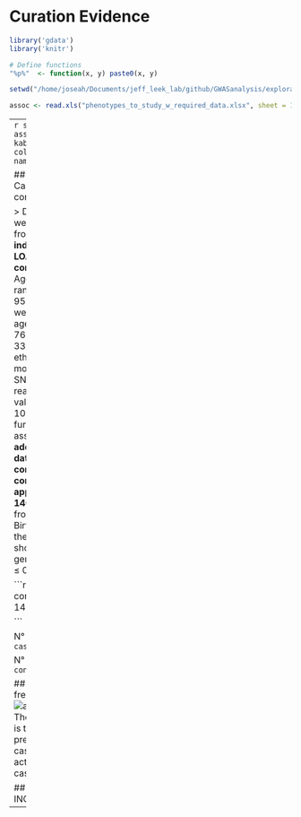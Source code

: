 # Curation Evidence

```r
library('gdata')
library('knitr')

# Define functions
"%p%"  <- function(x, y) paste0(x, y)

setwd("/home/joseah/Documents/jeff_leek_lab/github/GWASanalysis/exploratory_data_analysis")

assoc <- read.xls("phenotypes_to_study_w_required_data.xlsx", sheet = 1, header = TRUE)
```

---
```r
snp <- assoc[1,]
kable(snp, col.names = names(assoc[1,]))
```

## Populations: Cases and controls

> DNA samples were collected from __1,082 individuals with LOAD__ and __1,239 control subjects__. Age at onset ranged from 60 to 95 and Controls were matched for age (mean = 76.53 years, SD = 33), gender and ethnicity.
> The most significant SNP, rs727153, reached a p-value of 2.4 × 10-5.
> To further test the associations, __we added control data from a set of controls comprising approximately 1400 subjects__ from the 1958 Birth Cohort for the 79 SNPs that showed individual genotype p-value ≤ 0.05. 

```r
cases = 1082
controls = 1239 + 1400

```

N° Cases = `r cases`

N° Controls = `r controls`

## Risk allele frequency
![alt text](images_evidence/`r paste(snp[,7], snp[,1], sep = "_")`.png)
![alt text](images_evidence/`r paste(snp[,7], snp[,1], 2, sep = "_")`.png)
The RAF reported is the one predicted for cases, and not the actual RAF for cases.

## STATUS: INCONCLUSIVE

---

